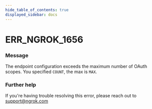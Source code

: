 ```yaml
---
hide_table_of_contents: true
displayed_sidebar: docs
---
```



# ERR_NGROK_1656

### Message

The endpoint configuration exceeds the maximum number of OAuth scopes. You specified `COUNT`, the max is `MAX`.

### Further help

If you're having trouble resolving this error, please reach out to [support@ngrok.com](mailto:support@ngrok.com?subject=Help%20with%20ERR_NGROK_1656)

<ErrorDetails error="err_ngrok_1656" />
